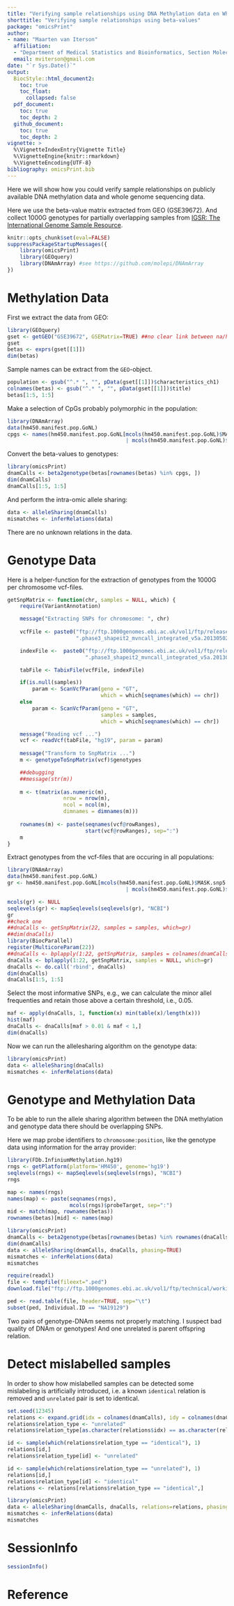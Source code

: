 ```yaml
---
title: "Verifying sample relationships using DNA Methylation data en Whole Genome Sequencing data"
shorttitle: "Verifying sample relationships using beta-values"
package: "omicsPrint"
author:
- name: "Maarten van Iterson"
  affiliation:
  - "Department of Medical Statistics and Bioinformatics, Section Moleculair Epidemiology, Leiden University Medical Center"
  email: mviterson@gmail.com
date: "`r Sys.Date()`"
output:
  BiocStyle::html_document2:
    toc: true
    toc_float:
      collapsed: false
  pdf_document:
    toc: true
    toc_depth: 2	
  github_document:
    toc: true
    toc_depth: 2	
vignette: >
  %\VignetteIndexEntry{Vignette Title}
  %\VignetteEngine{knitr::rmarkdown}
  %\VignetteEncoding{UTF-8}
bibliography: omicsPrint.bib
---
```


Here we will show how you could verify sample relationships on
publicly available DNA methylation data and whole genome sequencing data.

Here we use the beta-value matrix extracted from GEO (GSE39672). And
collect 1000G genotypes for partially overlapping samples from
[IGSR: The International Genome Sample Resource](http://www.internationalgenome.org/data/).


```r
knitr::opts_chunk$set(eval=FALSE)
suppressPackageStartupMessages({
    library(omicsPrint)
    library(GEOquery)
    library(DNAmArray) #see https://github.com/molepi/DNAmArray
})
```

# Methylation Data #

First we extract the data from GEO:

```r
library(GEOquery)
gset <- getGEO("GSE39672", GSEMatrix=TRUE) ##no clear link between na/hg numbers
gset
betas <- exprs(gset[[1]]) 
dim(betas)
```

Sample names can be extract from the `GEO`-object.

```r
population <- gsub("^.* ", "", pData(gset[[1]])$characteristics_ch1)
colnames(betas) <- gsub("^.* ", "", pData(gset[[1]])$title)
betas[1:5, 1:5]
```

Make a selection of CpGs probably polymorphic in the population:

```r
library(DNAmArray)
data(hm450.manifest.pop.GoNL)
cpgs <- names(hm450.manifest.pop.GoNL[mcols(hm450.manifest.pop.GoNL)$MASK.snp5.CEU
                                      | mcols(hm450.manifest.pop.GoNL)$MASK.snp5.YRI])
```

Convert the beta-values to genotypes:

```r
library(omicsPrint)
dnamCalls <- beta2genotype(betas[rownames(betas) %in% cpgs, ])
dim(dnamCalls)
dnamCalls[1:5, 1:5]
```

And perform the intra-omic allele sharing:

```r
data <- alleleSharing(dnamCalls)
mismatches <- inferRelations(data)
```

There are no unknown relations in the data.


# Genotype Data #

Here is a helper-function for the extraction of genotypes from the
1000G per chromosome vcf-files.

```r
getSnpMatrix <- function(chr, samples = NULL, which) {
    require(VariantAnnotation)

    message("Extracting SNPs for chromosome: ", chr)
    
    vcfFile <- paste0("ftp://ftp.1000genomes.ebi.ac.uk/vol1/ftp/release/20130502/ALL.chr", chr,
                      ".phase3_shapeit2_mvncall_integrated_v5a.20130502.genotypes.vcf.gz")

    indexFile <-  paste0("ftp://ftp.1000genomes.ebi.ac.uk/vol1/ftp/release/20130502/ALL.chr", chr,
                         ".phase3_shapeit2_mvncall_integrated_v5a.20130502.genotypes.vcf.gz.tbi")

    tabFile <- TabixFile(vcfFile, indexFile)

    if(is.null(samples))
        param <- ScanVcfParam(geno = "GT",
                              which = which[seqnames(which) == chr])
    else
        param <- ScanVcfParam(geno = "GT",
                              samples = samples,
                              which = which[seqnames(which) == chr])

    message("Reading vcf ...")
    vcf <- readVcf(tabFile, "hg19", param = param)
    
    message("Transform to SnpMatrix ...")
    m <- genotypeToSnpMatrix(vcf)$genotypes

    ##debugging
    ##message(str(m))
    
    m <- t(matrix(as.numeric(m),
                  nrow = nrow(m),
                  ncol = ncol(m),
                  dimnames = dimnames(m)))
    
    rownames(m) <- paste(seqnames(vcf@rowRanges),
                         start(vcf@rowRanges), sep=":")
    m
}
```

Extract genotypes from the vcf-files that are occuring in all
populations:

```r
library(DNAmArray)
data(hm450.manifest.pop.GoNL)
gr <- hm450.manifest.pop.GoNL[mcols(hm450.manifest.pop.GoNL)$MASK.snp5.CEU
                                      | mcols(hm450.manifest.pop.GoNL)$MASK.snp5.YRI]

mcols(gr) <- NULL
seqlevels(gr) <- mapSeqlevels(seqlevels(gr), "NCBI")
gr
##check one
##dnaCalls <- getSnpMatrix(22, samples = samples, which=gr)
##dim(dnaCalls)
library(BiocParallel)
register(MulticoreParam(22))
##dnaCalls <- bplapply(1:22, getSnpMatrix, samples = colnames(dnamCalls), which=gr)
dnaCalls <- bplapply(1:22, getSnpMatrix, samples = NULL, which=gr)
dnaCalls <- do.call('rbind', dnaCalls)
dim(dnaCalls)
dnaCalls[1:5, 1:5]
```

Select the most informative SNPs, e.g., we can calculate the minor
allel frequenties and retain those above a certain threshold, i.e.,
0.05.

```r
maf <- apply(dnaCalls, 1, function(x) min(table(x)/length(x)))
hist(maf)
dnaCalls <- dnaCalls[maf > 0.01 & maf < 1,]
dim(dnaCalls)
```

Now we can run the allelesharing algorithm on the genotype data:

```r
library(omicsPrint)
data <- alleleSharing(dnaCalls)
mismatches <- inferRelations(data)
```

# Genotype and Methylation Data #

To be able to run the allele sharing algorithm between the DNA
methylation and genotype data there should be overlapping SNPs. 

Here we map probe identifiers to `chromosome:position`, like the
genotype data using information for the array provider:

```r
library(FDb.InfiniumMethylation.hg19)
rngs <- getPlatform(platform='HM450', genome='hg19')
seqlevels(rngs) <- mapSeqlevels(seqlevels(rngs), "NCBI")
rngs

map <- names(rngs)
names(map) <- paste(seqnames(rngs),
                    mcols(rngs)$probeTarget, sep=":")
mid <- match(map, rownames(betas))
rownames(betas)[mid] <- names(map)

library(omicsPrint)
dnamCalls <- beta2genotype(betas[rownames(betas) %in% rownames(dnaCalls),])
dim(dnamCalls)
data <- alleleSharing(dnamCalls, dnaCalls, phasing=TRUE)
mismatches <- inferRelations(data)
mismatches

require(readxl)
file <- tempfile(fileext=".ped")
download.file("ftp://ftp.1000genomes.ebi.ac.uk/vol1/ftp/technical/working/20130606_sample_info/20130606_g1k.ped", destfile=file)

ped <- read.table(file, header=TRUE, sep="\t")
subset(ped, Individual.ID == "NA19129")
```

Two pairs of genotype-DNAm seems not properly matching. I suspect bad
quality of DNAm or genotypes! And one unrelated is parent offspring
relation.

# Detect mislabelled samples #

In order to show how mislabelled samples can be detected some
mislabeling is artificially introduced, i.e. a known `identical`
relation is removed and `unrelated` pair is set to identical.

```r
set.seed(12345)
relations <- expand.grid(idx = colnames(dnamCalls), idy = colnames(dnaCalls))
relations$relation_type <- "unrelated"
relations$relation_type[as.character(relations$idx) == as.character(relations$idy)] <- "identical"

id <- sample(which(relations$relation_type == "identical"), 1)
relations[id,]
relations$relation_type[id] <- "unrelated"

id <- sample(which(relations$relation_type == "unrelated"), 1)
relations[id,]
relations$relation_type[id] <- "identical"
relations <- relations[relations$relation_type == "identical",]

library(omicsPrint)
data <- alleleSharing(dnamCalls, dnaCalls, relations=relations, phasing=TRUE)
mismatches <- inferRelations(data)
mismatches
```





# SessionInfo #

```r
sessionInfo()
```

# Reference #
